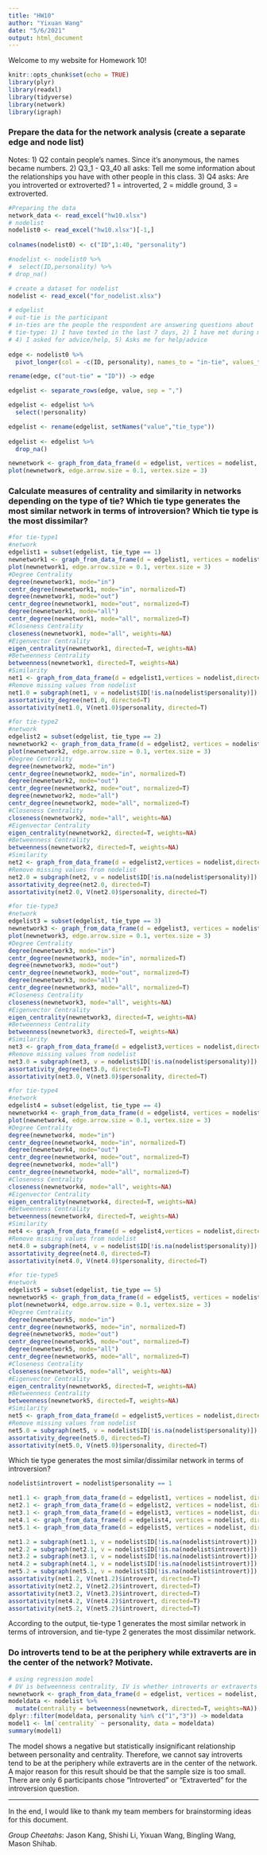 ```yaml
---
title: "HW10"
author: "Yixuan Wang"
date: "5/6/2021"
output: html_document
---
```


Welcome to my website for Homework 10!

```r
knitr::opts_chunk$set(echo = TRUE)
library(plyr)
library(readxl)
library(tidyverse)
library(network)
library(igraph)
```

### Prepare the data for the network analysis (create a separate edge and node list)
Notes:
1) Q2 contain people's names. Since it's anonymous, the names became numbers. 
2) Q3_1 - Q3_40 all asks: Tell me some information about the relationships you have with other people in this class.
3) Q4 asks: Are you introverted or extroverted? 1 = introverted, 2 = middle ground, 3 = extroverted.


```r
#Preparing the data
network_data <- read_excel("hw10.xlsx")
# nodelist
nodelist0 <- read_excel("hw10.xlsx")[-1,]
  
colnames(nodelist0) <- c("ID",1:40, "personality")

#nodelist <- nodelist0 %>%
#  select(ID,personality) %>%
# drop_na()

# create a dataset for nodelist 
nodelist <- read_excel("for_nodelist.xlsx")

# edgelist
# out-tie is the participant
# in-ties are the people the respondent are answering questions about
# tie-type: 1) I have texted in the last 7 days, 2) I have met during my time in MBDS, 3) Is my friend,
# 4) I asked for advice/help, 5) Asks me for help/advice
 
edge <- nodelist0 %>%
  pivot_longer(col = -c(ID, personality), names_to = "in-tie", values_to = "value")  

rename(edge, c("out-tie" = "ID")) -> edge

edgelist <- separate_rows(edge, value, sep = ",")

edgelist <- edgelist %>%
  select(!personality)  

edgelist <- rename(edgelist, setNames("value","tie_type"))
 
edgelist <- edgelist %>%
  drop_na()

newnetwork <- graph_from_data_frame(d = edgelist, vertices = nodelist, directed = TRUE)
plot(newnetwork, edge.arrow.size = 0.1, vertex.size = 3)
```


### Calculate measures of centrality and similarity in networks depending on the type of tie? Which tie type generates the most similar network in terms of introversion? Which tie type is the most dissimilar?


```r
#for tie-type1
#network
edgelist1 = subset(edgelist, tie_type == 1)
newnetwork1 <- graph_from_data_frame(d = edgelist1, vertices = nodelist, directed = TRUE)
plot(newnetwork1, edge.arrow.size = 0.1, vertex.size = 3)
#Degree Centrality 
degree(newnetwork1, mode="in")
centr_degree(newnetwork1, mode="in", normalized=T)
degree(newnetwork1, mode="out")
centr_degree(newnetwork1, mode="out", normalized=T)
degree(newnetwork1, mode="all")
centr_degree(newnetwork1, mode="all", normalized=T)
#Closeness Centrality
closeness(newnetwork1, mode="all", weights=NA)
#Eigenvector Centrality
eigen_centrality(newnetwork1, directed=T, weights=NA)
#Betweenness Centrality
betweenness(newnetwork1, directed=T, weights=NA)
#Similarity
net1 <- graph_from_data_frame(d = edgelist1,vertices = nodelist,directed = TRUE)
#Remove missing values from nodelist 
net1.0 = subgraph(net1, v = nodelist$ID[!is.na(nodelist$personality)])
assortativity_degree(net1.0, directed=T)
assortativity(net1.0, V(net1.0)$personality, directed=T)
```

```r
#for tie-type2
#network
edgelist2 = subset(edgelist, tie_type == 2)
newnetwork2 <- graph_from_data_frame(d = edgelist2, vertices = nodelist, directed = TRUE)
plot(newnetwork2, edge.arrow.size = 0.1, vertex.size = 3)
#Degree Centrality 
degree(newnetwork2, mode="in")
centr_degree(newnetwork2, mode="in", normalized=T)
degree(newnetwork2, mode="out")
centr_degree(newnetwork2, mode="out", normalized=T)
degree(newnetwork2, mode="all")
centr_degree(newnetwork2, mode="all", normalized=T)
#Closeness Centrality
closeness(newnetwork2, mode="all", weights=NA)
#Eigenvector Centrality
eigen_centrality(newnetwork2, directed=T, weights=NA)
#Betweenness Centrality
betweenness(newnetwork2, directed=T, weights=NA)
#Similarity 
net2 <- graph_from_data_frame(d = edgelist2,vertices = nodelist,directed = TRUE)
#Remove missing values from nodelist 
net2.0 = subgraph(net2, v = nodelist$ID[!is.na(nodelist$personality)])
assortativity_degree(net2.0, directed=T)
assortativity(net2.0, V(net2.0)$personality, directed=T)
```

```r
#for tie-type3
#network
edgelist3 = subset(edgelist, tie_type == 3)
newnetwork3 <- graph_from_data_frame(d = edgelist3, vertices = nodelist, directed = TRUE)
plot(newnetwork3, edge.arrow.size = 0.1, vertex.size = 3)
#Degree Centrality 
degree(newnetwork3, mode="in")
centr_degree(newnetwork3, mode="in", normalized=T)
degree(newnetwork3, mode="out")
centr_degree(newnetwork3, mode="out", normalized=T)
degree(newnetwork3, mode="all")
centr_degree(newnetwork3, mode="all", normalized=T)
#Closeness Centrality
closeness(newnetwork3, mode="all", weights=NA)
#Eigenvector Centrality
eigen_centrality(newnetwork3, directed=T, weights=NA)
#Betweenness Centrality
betweenness(newnetwork3, directed=T, weights=NA)
#Similarity 
net3 <- graph_from_data_frame(d = edgelist3,vertices = nodelist,directed = TRUE)
#Remove missing values from nodelist 
net3.0 = subgraph(net3, v = nodelist$ID[!is.na(nodelist$personality)])
assortativity_degree(net3.0, directed=T)
assortativity(net3.0, V(net3.0)$personality, directed=T)
```

```r
#for tie-type4
#network
edgelist4 = subset(edgelist, tie_type == 4)
newnetwork4 <- graph_from_data_frame(d = edgelist4, vertices = nodelist, directed = TRUE)
plot(newnetwork4, edge.arrow.size = 0.1, vertex.size = 3)
#Degree Centrality 
degree(newnetwork4, mode="in")
centr_degree(newnetwork4, mode="in", normalized=T)
degree(newnetwork4, mode="out")
centr_degree(newnetwork4, mode="out", normalized=T)
degree(newnetwork4, mode="all")
centr_degree(newnetwork4, mode="all", normalized=T)
#Closeness Centrality
closeness(newnetwork4, mode="all", weights=NA)
#Eigenvector Centrality
eigen_centrality(newnetwork4, directed=T, weights=NA)
#Betweenness Centrality
betweenness(newnetwork4, directed=T, weights=NA)
#Similarity 
net4 <- graph_from_data_frame(d = edgelist4,vertices = nodelist,directed = TRUE)
#Remove missing values from nodelist 
net4.0 = subgraph(net4, v = nodelist$ID[!is.na(nodelist$personality)])
assortativity_degree(net4.0, directed=T)
assortativity(net4.0, V(net4.0)$personality, directed=T)
```

```r
#for tie-type5
#network
edgelist5 = subset(edgelist, tie_type == 5)
newnetwork5 <- graph_from_data_frame(d = edgelist5, vertices = nodelist, directed = TRUE)
plot(newnetwork4, edge.arrow.size = 0.1, vertex.size = 3)
#Degree Centrality 
degree(newnetwork5, mode="in")
centr_degree(newnetwork5, mode="in", normalized=T)
degree(newnetwork5, mode="out")
centr_degree(newnetwork5, mode="out", normalized=T)
degree(newnetwork5, mode="all")
centr_degree(newnetwork5, mode="all", normalized=T)
#Closeness Centrality
closeness(newnetwork5, mode="all", weights=NA)
#Eigenvector Centrality
eigen_centrality(newnetwork5, directed=T, weights=NA)
#Betweenness Centrality
betweenness(newnetwork5, directed=T, weights=NA)
#Similarity 
net5 <- graph_from_data_frame(d = edgelist5,vertices = nodelist,directed = TRUE)
#Remove missing values from nodelist 
net5.0 = subgraph(net5, v = nodelist$ID[!is.na(nodelist$personality)])
assortativity_degree(net5.0, directed=T)
assortativity(net5.0, V(net5.0)$personality, directed=T)
```


Which tie type generates the most similar/dissimilar network in terms of introversion?
```r
nodelist$introvert = nodelist$personality == 1

net1.1 <- graph_from_data_frame(d = edgelist1, vertices = nodelist, directed = TRUE)
net2.1 <- graph_from_data_frame(d = edgelist2, vertices = nodelist, directed = TRUE)
net3.1 <- graph_from_data_frame(d = edgelist3, vertices = nodelist, directed = TRUE)
net4.1 <- graph_from_data_frame(d = edgelist4, vertices = nodelist, directed = TRUE)
net5.1 <- graph_from_data_frame(d = edgelist5, vertices = nodelist, directed = TRUE)

net1.2 = subgraph(net1.1, v = nodelist$ID[!is.na(nodelist$introvert)])
net2.2 = subgraph(net2.1, v = nodelist$ID[!is.na(nodelist$introvert)])
net3.2 = subgraph(net3.1, v = nodelist$ID[!is.na(nodelist$introvert)])
net4.2 = subgraph(net4.1, v = nodelist$ID[!is.na(nodelist$introvert)])
net5.2 = subgraph(net5.1, v = nodelist$ID[!is.na(nodelist$introvert)])
assortativity(net1.2, V(net1.2)$introvert, directed=T) 
assortativity(net2.2, V(net2.2)$introvert, directed=T) 
assortativity(net3.2, V(net3.2)$introvert, directed=T) 
assortativity(net4.2, V(net4.2)$introvert, directed=T) 
assortativity(net5.2, V(net5.2)$introvert, directed=T) 
```

According to the output, tie-type 1 generates the most similar network in terms of introversion, and tie-type 2 generates the most dissimilar network.


### Do introverts tend to be at the periphery while extraverts are in the center of the network? Motivate.

```r
# using regression model
# DV is betweenness centrality, IV is whether introverts or extraverts
newnetwork <- graph_from_data_frame(d = edgelist, vertices = nodelist, directed = TRUE)
modeldata <- nodelist %>% 
  mutate(centrality = betweenness(newnetwork, directed=T, weights=NA))
dplyr::filter(modeldata, personality %in% c("1","3")) -> modeldata
model1 <- lm(`centrality` ~ personality, data = modeldata)
summary(model1)
```

The model shows a negative but statistically insignificant relationship between personality and centrality. Therefore, we cannot say introverts tend to be at the periphery while extraverts are in the center of the network. A major reason for this result should be that the sample size is too small. There are only 6 participants chose "Introverted" or "Extraverted" for the introversion question. 

-------------------------
In the end, I would like to thank my team members for brainstorming ideas for this document.

*Group Cheetahs*: Jason Kang, Shishi Li, Yixuan Wang, Bingling Wang, Mason Shihab.